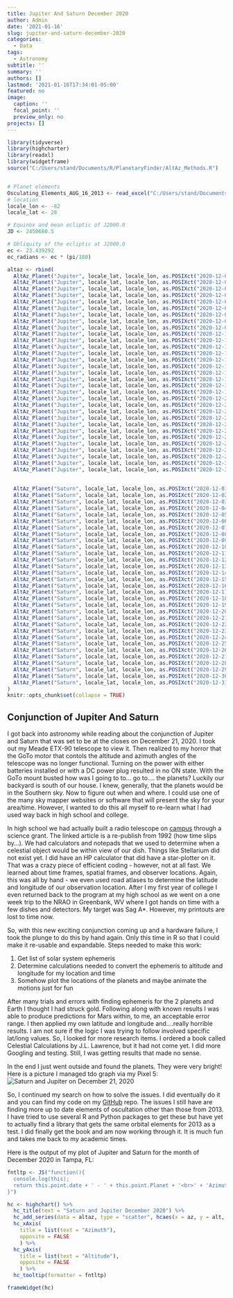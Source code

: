 ---
title: Jupiter And Saturn December 2020
author: Admin
date: '2021-01-16'
slug: jupiter-and-saturn-december-2020
categories:
  - Data
tags:
  - Astronomy
subtitle: ''
summary: ''
authors: []
lastmod: '2021-01-16T17:34:01-05:00'
featured: no
image:
  caption: ''
  focal_point: ''
  preview_only: no
projects: []
---
```{r setup, include=FALSE}
library(tidyverse)
library(highcharter)
library(readxl)
library(widgetframe)
source("C:/Users/stand/Documents/R/PlanetaryFinder/AltAz_Methods.R")


# Planet elements
Osculating_Elements_AUG_16_2013 <- read_excel("C:/Users/stand/Documents/R/PlanetaryFinder/Osculating_Elements_AUG_16_2013.xlsx")
# location
locale_lon <- -82
locale_lat <- 28

# Equinox and mean ecliptic of J2000.0
JD <- 2450680.5

# Obliquity of the ecliptic at J2000.0
ec <- 23.439292
ec_radians <- ec * (pi/180)

altaz <- rbind(
  AltAz_Planet("Jupiter", locale_lat, locale_lon, as.POSIXct("2020-12-01 23:25:00", tz="UTC")),
  AltAz_Planet("Jupiter", locale_lat, locale_lon, as.POSIXct("2020-12-02 23:25:00", tz="UTC")),
  AltAz_Planet("Jupiter", locale_lat, locale_lon, as.POSIXct("2020-12-03 23:25:00", tz="UTC")),
  AltAz_Planet("Jupiter", locale_lat, locale_lon, as.POSIXct("2020-12-04 23:25:00", tz="UTC")),
  AltAz_Planet("Jupiter", locale_lat, locale_lon, as.POSIXct("2020-12-05 23:25:00", tz="UTC")),
  AltAz_Planet("Jupiter", locale_lat, locale_lon, as.POSIXct("2020-12-06 23:25:00", tz="UTC")),
  AltAz_Planet("Jupiter", locale_lat, locale_lon, as.POSIXct("2020-12-07 23:25:00", tz="UTC")),
  AltAz_Planet("Jupiter", locale_lat, locale_lon, as.POSIXct("2020-12-08 23:25:00", tz="UTC")),
  AltAz_Planet("Jupiter", locale_lat, locale_lon, as.POSIXct("2020-12-09 23:25:00", tz="UTC")),
  AltAz_Planet("Jupiter", locale_lat, locale_lon, as.POSIXct("2020-12-10 23:25:00", tz="UTC")),
  AltAz_Planet("Jupiter", locale_lat, locale_lon, as.POSIXct("2020-12-11 23:25:00", tz="UTC")),
  AltAz_Planet("Jupiter", locale_lat, locale_lon, as.POSIXct("2020-12-12 23:25:00", tz="UTC")),
  AltAz_Planet("Jupiter", locale_lat, locale_lon, as.POSIXct("2020-12-13 23:25:00", tz="UTC")),
  AltAz_Planet("Jupiter", locale_lat, locale_lon, as.POSIXct("2020-12-14 23:25:00", tz="UTC")),
  AltAz_Planet("Jupiter", locale_lat, locale_lon, as.POSIXct("2020-12-15 23:25:00", tz="UTC")),
  AltAz_Planet("Jupiter", locale_lat, locale_lon, as.POSIXct("2020-12-16 23:25:00", tz="UTC")),
  AltAz_Planet("Jupiter", locale_lat, locale_lon, as.POSIXct("2020-12-17 23:25:00", tz="UTC")),
  AltAz_Planet("Jupiter", locale_lat, locale_lon, as.POSIXct("2020-12-18 23:25:00", tz="UTC")),
  AltAz_Planet("Jupiter", locale_lat, locale_lon, as.POSIXct("2020-12-19 23:25:00", tz="UTC")),
  AltAz_Planet("Jupiter", locale_lat, locale_lon, as.POSIXct("2020-12-20 23:25:00", tz="UTC")),
  AltAz_Planet("Jupiter", locale_lat, locale_lon, as.POSIXct("2020-12-21 23:25:00", tz="UTC")),
  AltAz_Planet("Jupiter", locale_lat, locale_lon, as.POSIXct("2020-12-22 23:25:00", tz="UTC")),
  AltAz_Planet("Jupiter", locale_lat, locale_lon, as.POSIXct("2020-12-23 23:25:00", tz="UTC")),
  AltAz_Planet("Jupiter", locale_lat, locale_lon, as.POSIXct("2020-12-24 23:25:00", tz="UTC")),
  AltAz_Planet("Jupiter", locale_lat, locale_lon, as.POSIXct("2020-12-25 23:25:00", tz="UTC")),
  AltAz_Planet("Jupiter", locale_lat, locale_lon, as.POSIXct("2020-12-26 23:25:00", tz="UTC")),
  AltAz_Planet("Jupiter", locale_lat, locale_lon, as.POSIXct("2020-12-27 23:25:00", tz="UTC")),
  AltAz_Planet("Jupiter", locale_lat, locale_lon, as.POSIXct("2020-12-28 23:25:00", tz="UTC")),
  AltAz_Planet("Jupiter", locale_lat, locale_lon, as.POSIXct("2020-12-29 23:25:00", tz="UTC")),
  AltAz_Planet("Jupiter", locale_lat, locale_lon, as.POSIXct("2020-12-30 23:25:00", tz="UTC")),
  AltAz_Planet("Jupiter", locale_lat, locale_lon, as.POSIXct("2020-12-31 23:25:00", tz="UTC")),
  
  
  AltAz_Planet("Saturn", locale_lat, locale_lon, as.POSIXct("2020-12-01 23:25:00", tz="UTC")),
  AltAz_Planet("Saturn", locale_lat, locale_lon, as.POSIXct("2020-12-02 23:25:00", tz="UTC")),
  AltAz_Planet("Saturn", locale_lat, locale_lon, as.POSIXct("2020-12-03 23:25:00", tz="UTC")),
  AltAz_Planet("Saturn", locale_lat, locale_lon, as.POSIXct("2020-12-04 23:25:00", tz="UTC")),
  AltAz_Planet("Saturn", locale_lat, locale_lon, as.POSIXct("2020-12-05 23:25:00", tz="UTC")),
  AltAz_Planet("Saturn", locale_lat, locale_lon, as.POSIXct("2020-12-06 23:25:00", tz="UTC")),
  AltAz_Planet("Saturn", locale_lat, locale_lon, as.POSIXct("2020-12-07 23:25:00", tz="UTC")),
  AltAz_Planet("Saturn", locale_lat, locale_lon, as.POSIXct("2020-12-08 23:25:00", tz="UTC")),
  AltAz_Planet("Saturn", locale_lat, locale_lon, as.POSIXct("2020-12-09 23:25:00", tz="UTC")),
  AltAz_Planet("Saturn", locale_lat, locale_lon, as.POSIXct("2020-12-10 23:25:00", tz="UTC")),
  AltAz_Planet("Saturn", locale_lat, locale_lon, as.POSIXct("2020-12-11 23:25:00", tz="UTC")),
  AltAz_Planet("Saturn", locale_lat, locale_lon, as.POSIXct("2020-12-12 23:25:00", tz="UTC")),
  AltAz_Planet("Saturn", locale_lat, locale_lon, as.POSIXct("2020-12-13 23:25:00", tz="UTC")),
  AltAz_Planet("Saturn", locale_lat, locale_lon, as.POSIXct("2020-12-14 23:25:00", tz="UTC")),
  AltAz_Planet("Saturn", locale_lat, locale_lon, as.POSIXct("2020-12-15 23:25:00", tz="UTC")),
  AltAz_Planet("Saturn", locale_lat, locale_lon, as.POSIXct("2020-12-16 23:25:00", tz="UTC")),
  AltAz_Planet("Saturn", locale_lat, locale_lon, as.POSIXct("2020-12-17 23:25:00", tz="UTC")),
  AltAz_Planet("Saturn", locale_lat, locale_lon, as.POSIXct("2020-12-18 23:25:00", tz="UTC")),
  AltAz_Planet("Saturn", locale_lat, locale_lon, as.POSIXct("2020-12-19 23:25:00", tz="UTC")),
  AltAz_Planet("Saturn", locale_lat, locale_lon, as.POSIXct("2020-12-20 23:25:00", tz="UTC")),
  AltAz_Planet("Saturn", locale_lat, locale_lon, as.POSIXct("2020-12-21 23:25:00", tz="UTC")),
  AltAz_Planet("Saturn", locale_lat, locale_lon, as.POSIXct("2020-12-22 23:25:00", tz="UTC")),
  AltAz_Planet("Saturn", locale_lat, locale_lon, as.POSIXct("2020-12-23 23:25:00", tz="UTC")),
  AltAz_Planet("Saturn", locale_lat, locale_lon, as.POSIXct("2020-12-24 23:25:00", tz="UTC")),
  AltAz_Planet("Saturn", locale_lat, locale_lon, as.POSIXct("2020-12-25 23:25:00", tz="UTC")),
  AltAz_Planet("Saturn", locale_lat, locale_lon, as.POSIXct("2020-12-26 23:25:00", tz="UTC")),
  AltAz_Planet("Saturn", locale_lat, locale_lon, as.POSIXct("2020-12-27 23:25:00", tz="UTC")),
  AltAz_Planet("Saturn", locale_lat, locale_lon, as.POSIXct("2020-12-28 23:25:00", tz="UTC")),
  AltAz_Planet("Saturn", locale_lat, locale_lon, as.POSIXct("2020-12-29 23:25:00", tz="UTC")),
  AltAz_Planet("Saturn", locale_lat, locale_lon, as.POSIXct("2020-12-30 23:25:00", tz="UTC")),
  AltAz_Planet("Saturn", locale_lat, locale_lon, as.POSIXct("2020-12-31 23:25:00", tz="UTC"))
)
knitr::opts_chunk$set(collapse = TRUE)

```

## Conjunction of Jupiter And Saturn

I got back into astronomy while reading about the conjunction of Jupiter and Saturn that was set to be at the closes on December 21, 2020. I took out my Meade ETX-90 telescope to view it. Then realized to my horror that the GoTo motor that contols the altitude and azimuth angles of the telescope was no longer functional. Turning on the power with either batteries installed or with a DC power plug resulted in no ON state. With the GoTo mount busted how was I going to to... go to.... the planets? Luckily our backyard is south of our house. I knew, generally, that the planets would be in the Southern sky. Now to figure out when and where. I could use one of the many sky mapper websites or software that will present the sky for your area/time. However, I wanted to do this all myself to re-learn what I had used way back in high school and college.

In high school we had actually built a radio telescope on [campus](https://www.tampabay.com/archive/1991/11/06/satellite-dish-launches-class-project/?outputType=amp) through a science grant. The linked article is a re-publish from 1992 (how time slips by...). We had calculators and notepads that we used to determine when a celestial object would be within view of our dish. Things like Stellarium did not exist yet. I did have an HP calculator that did have a star-plotter on it. That was a crazy piece of efficient coding - however, not at all fast. We learned about time frames, spatial frames, and observer locations. Again, this was all by hand - we even used road atlases to determine the latitude and longitude of our observation location. After I my first year of college I even returned back to the program at my high school as we went on a one week trip to the NRAO in Greenbank, WV where I got hands on time with a few dishes and detectors. My target was Sag A*. However, my printouts are lost to time now.

So, with this new exciting conjunction coming up and a hardware failure, I took the plunge to do this by hand again. Only this time in R so that I could make it re-usable and expandable. Steps needed to make this work:

1. Get list of solar system ephemeris
2. Determine calculations needed to convert the ephemeris to altitude and longitude for my location and time
3. Somehow plot the locations of the planets and maybe animate the motions just for fun


After many trials and errors with finding ephemeris for the 2 planets and Earth I thought I had struck gold. Following along with known results I was able to produce predictions for Mars within, to me, an acceptable error range. I then applied my own latitude and longitude and....really horrible results. I am not sure if the logic I was trying to follow involved specific lat/long values. So, I looked for more research items. I ordered a book called Celestial Calculations by J.L. Lawrence, but it had not come yet. I did more Googling and testing. Still, I was getting results that made no sense.

In the end I just went outside and found the planets. They were very bright! Here is a picture I managed tdo graph via my Pixel 5:
![Saturn and Jupiter on December 21, 2020](/post/2021-01-16-jupiter-and-saturn-december-2020_files/jupsat_20201221.jpg)


So, I continued my search on how to solve the issues. I did eventually do it and you can find my code on my [GitHub](https://github.com/wergeld/Planet_AltAz) repo. The issues I still have are finding more up to date elements of oscultation other than those from 2013. I have tried to use several R and Python packages to get these but have yet to actually find a library that gets the same orbital elements for 2013 as a test. I did finally get the book and am now working through it. It is much fun and takes me back to my academic times.


Here is the output of my plot of Jupiter and Saturn for the month of December 2020 in Tampa, FL:
```{r, echo=FALSE, message=FALSE, warning=FALSE}
fntltp <- JS("function(){
  console.log(this);
  return this.point.date + ' - ' + this.point.Planet + '<br>' + 'Azimuth: ' + this.point.x + '<br>' + 'Altitude: ' + this.point.y
}")

hc <- highchart() %>% 
  hc_title(text = "Saturn and Jupiter December 2020") %>% 
  hc_add_series(data = altaz, type = "scatter", hcaes(x = az, y = alt, group = Planet)) %>% 
  hc_xAxis(
    title = list(text = "Azimuth"),
    opposite = FALSE
    ) %>% 
  hc_yAxis(
    title = list(text = "Altitude"),
    opposite = FALSE
    ) %>% 
  hc_tooltip(formatter = fntltp)

frameWidget(hc)
```

